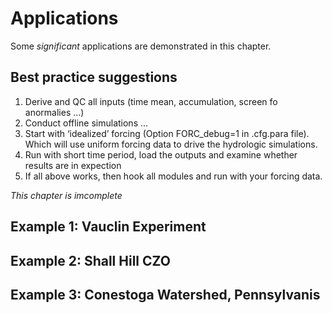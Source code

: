 # Applications

Some _significant_ applications are demonstrated in this chapter.

## Best practice suggestions

1. Derive and QC all inputs (time mean, accumulation, screen fo anormalies ...)
1. Conduct offline simulations ...
1. Start with 'idealized' forcing (Option FORC_debug=1 in .cfg.para file). Which will use uniform forcing data to drive the hydrologic simulations.
1. Run with short time period, load the outputs and examine whether results are in expection 
1. If all above works, then hook all modules and run with your forcing data.


*This chapter is imcomplete*

## Example 1: Vauclin Experiment

## Example 2: Shall Hill CZO

## Example 3: Conestoga Watershed, Pennsylvanis
